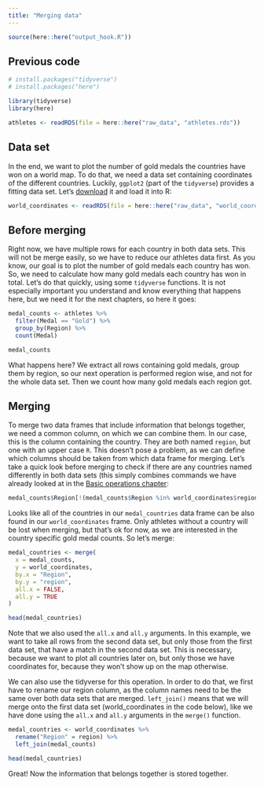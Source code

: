 ```yaml
---
title: "Merging data"
---
```


```r
source(here::here("output_hook.R"))
```

::: {.callout-caution icon="false" collapse="true"}
## Previous code

```r
# install.packages("tidyverse")
# install.packages("here")

library(tidyverse)
library(here)

athletes <- readRDS(file = here::here("raw_data", "athletes.rds"))
```
:::

## Data set

In the end, we want to plot the number of gold medals the countries have won on a world map. To do that, we need a data set containing coordinates of the different countries. Luckily, `ggplot2` (part of the `tidyverse`) provides a fitting data set. Let's [download](https://github.com/nickhaf/r_tutorial/tree/main/raw_data) it and load it into R:

```r
world_coordinates <- readRDS(file = here::here("raw_data", "world_coordinates.rds"))
```

## Before merging

Right now, we have multiple rows for each country in both data sets. This will not be merge easily, so we have to reduce our athletes data first. As you know, our goal is to plot the number of gold medals each country has won. So, we need to calculate how many gold medals each country has won in total. Let's do that quickly, using some `tidyverse` functions. It is not especially important you understand and know everything that happens here, but we need it for the next chapters, so here it goes:

::: tidy
```r
medal_counts <- athletes %>%
  filter(Medal == "Gold") %>%
  group_by(Region) %>%
  count(Medal) 

medal_counts
```
:::

What happens here? We extract all rows containing gold medals, group them by region, so our next operation is performed region wise, and not for the whole data set. Then we count how many gold medals each region got.

## Merging

To merge two data frames that include information that belongs together, we need a common column, on which we can combine them. In our case, this is the column containing the country. They are both named `region`, but one with an upper case `R`. This doesn't pose a problem, as we can define which columns should be taken from which data frame for merging. Let's take a quick look before merging to check if there are any countries named differently in both data sets (this simply combines commands we have already looked at in the [Basic operations chapter](https://nickhaf.github.io/r_tutorial/qmd/basics/basics.html#comparisons-and-logical-operators):

```r
medal_counts$Region[!(medal_counts$Region %in% world_coordinates$region)]
```

Looks like all of the countries in our `medal_countries` data frame can be also found in our `world_coordinates` frame. Only athletes without a country will be lost when merging, but that's ok for now, as we are interested in the country specific gold medal counts. So let's merge:

```r
medal_countries <- merge(
  x = medal_counts,
  y = world_coordinates,
  by.x = "Region",
  by.y = "region",
  all.x = FALSE,
  all.y = TRUE
)

head(medal_countries)

```

Note that we also used the `all.x` and `all.y` arguments. In this example, we want to take all rows from the second data set, but only those from the first data set, that have a match in the second data set. This is necessary, because we want to plot all countries later on, but only those we have coordinates for, because they won't show up on the map otherwise.

We can also use the tidyverse for this operation. In order to do that, we first have to rename our region column, as the column names need to be the same over both data sets that are merged. `left_join()` means that we will merge onto the first data set (world_coordinates in the code below), like we have done using the `all.x` and `all.y` arguments in the `merge()` function.

::: tidy
```r
medal_countries <- world_coordinates %>%
  rename("Region" = region) %>%
  left_join(medal_counts)

head(medal_countries)
```
:::

Great! Now the information that belongs together is stored together.

